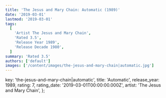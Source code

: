 ```yaml
---
title: 'The Jesus and Mary Chain: Automatic (1989)'
date: '2019-03-01'
lastmod: '2019-03-01'
tags:
  [
    'Artist The Jesus and Mary Chain',
    'Rated 3.5',
    'Release Year 1989',
    'Release Decade 1980',
  ]
summary: 'Rated 3.5'
authors: ['default']
images: ['/content/images/the-jesus-and-mary-chain|automatic.jpg']
---
```


  key: 'the-jesus-and-mary-chain|automatic',
  title: 'Automatic',
  release_year: 1989,
  rating: 7,
  rating_date: '2019-03-01T00:00:00.000Z',
  artist: 'The Jesus and Mary Chain',
};

<MusicRating data={data} />
